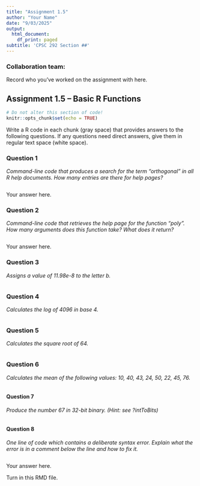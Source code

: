 ```yaml
---
title: "Assignment 1.5"
author: "Your Name"
date: "9/03/2025"
output:
  html_document:
    df_print: paged
subtitle: 'CPSC 292 Section ##'
---
```


### Collaboration team: 

Record who you've worked on the assignment with here. 


## Assignment 1.5 -- Basic R Functions

```r
# Do not alter this section of code!
knitr::opts_chunk$set(echo = TRUE)
```

Write a R code in each chunk (gray space) that provides answers to the following questions. If any questions need direct answers, give them in regular text space (white space).

### Question 1

*Command-line code that produces a search for the term "orthogonal" in all R help documents. How many entries are there for help pages?*

```r

```

Your answer here. 

### Question 2

*Command-line code that retrieves the help page for the function "poly". How many arguments does this function take? What does it return?*

```r

```

Your answer here. 

### Question 3

*Assigns a value of 11.98e-8 to the letter b.*

```r

```

### Question 4

*Calculates the log of 4096 in base 4.*

```r

```

### Question 5

*Calculates the square root of 64.*

```r

```

### Question 6

*Calculates the mean of the following values: 10, 40, 43, 24, 50, 22, 45, 76.*

```r

```

#### Question 7

*Produce the number 67 in 32-bit binary. (Hint: see ?intToBits)*

```r

```


#### Question 8

*One line of code which contains a deliberate syntax error. Explain what the error is in a comment below the line and how to fix it.*

```r

```

Your answer here.

Turn in this RMD file.
